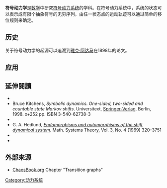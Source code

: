 '''符号动力学'''是[[数学|数学]]中研究[[符号|符号]][[动力系统|动力系统]]的学科。在符号动力系统中，系统的状态可以表示成有限个抽象符号的无穷序列，由任一状态点的运动轨迹可以通过简单的移位规则来确定。

==历史==
关于符号动力学的起源可以追溯到[[雅克·阿达马|雅克·阿达马]]在1898年的论文。

==应用==

== 延伸閱讀 ==
*{{Cite book
  | last = Hao
  | first = Bailin
  | authorlink = Bailin Hao
  | coauthors = 
  | title = Elementary Symbolic Dynamics and Chaos in Dissipative Systems
  | publisher = [[World_Scientific|World Scientific]]
  | date = 1989
  | location = 
  | pages = 
  | url = http://power.itp.ac.cn/~hao/
  | doi = 
  | id = 
  | isbn = 9971-5-0682-3
  | access-date = 2013-06-15
  | archive-url = https://web.archive.org/web/20091205014855/http://power.itp.ac.cn/~hao/
  | archive-date = 2009-12-05
  | dead-url = yes
  }}
* Bruce Kitchens, ''Symbolic dynamics. One-sided, two-sided and countable state Markov shifts''.  Universitext, [[Springer-Verlag|Springer-Verlag]], Berlin, 1998. x+252 pp. ISBN 3-540-62738-3 {{MathSciNet|id=1484730}}
* {{cite book | first1=Douglas | last1=Lind | first2=Brian | last2=Marcus | title=An introduction to symbolic dynamics and coding | publisher=[[Cambridge_University_Press|Cambridge University Press]] | year=1995 | isbn=0-521-55124-2 | zbl=1106.37301 | mr=1369092 | url=http://www.math.washington.edu/SymbolicDynamics/ | access-date=2013-06-15 | archive-date=2016-06-22 | archive-url=https://web.archive.org/web/20160622174208/http://www.math.washington.edu/SymbolicDynamics/ | dead-url=no }}
* G. A. Hedlund, ''[http://www.springerlink.com/content/k62915l862l30377/ Endomorphisms and automorphisms of the shift dynamical system]{{Dead link|date=2020年3月 |bot=InternetArchiveBot |fix-attempted=yes }}''. Math. Systems Theory, Vol. 3, No. 4 (1969) 320–3751
* {{cite journal|jstor=2371264|author=[[Marston_Morse|M. Morse]] and [[G._A._Hedlund|G. A. Hedlund]]|title=Symbolic Dynamics|url=https://archive.org/details/sim_american-journal-of-mathematics_1938-10_60_4/page/815|journal=American Journal of Mathematics|volume=60|year=1938|pages=815–866}}
* {{cite book| last = Teschl| given = Gerald| authorlink = Gerald Teschl| title = Ordinary Differential Equations and Dynamical Systems| publisher = [[American_Mathematical_Society|American Mathematical Society]]| place = [[Providence,_Rhode_Island|Providence]]| year = 2012| isbn = 978-0-8218-8328-0| url = http://www.mat.univie.ac.at/~gerald/ftp/book-ode/| access-date = 2013-06-15| archive-date = 2012-06-26| archive-url = https://web.archive.org/web/20120626043727/http://www.mat.univie.ac.at/~gerald/ftp/book-ode/| dead-url = no}}

== 外部來源 ==
* [http://chaosbook.org/ ChaosBook.org] {{Wayback|url=http://chaosbook.org/ |date=20110725154552 }} Chapter "Transition graphs"


[[Category:动力系统|Category:动力系统]]